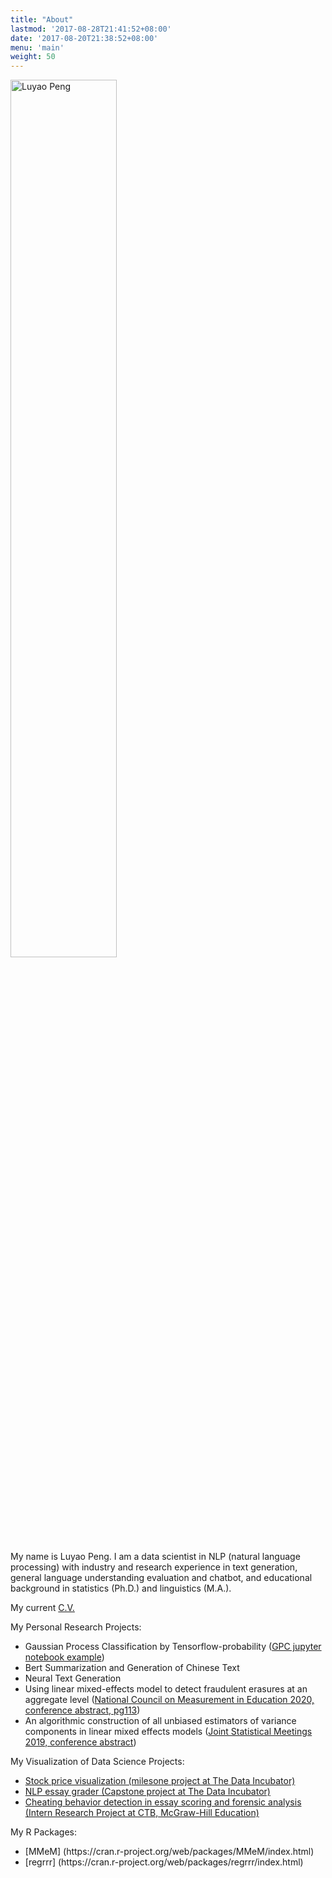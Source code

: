 ```yaml
---
title: "About"
lastmod: '2017-08-28T21:41:52+08:00'
date: '2017-08-20T21:38:52+08:00'
menu: 'main'
weight: 50
---
```


<img src="/my_pic.jpg" alt="Luyao Peng" width="58%" height="60%">
 
My name is Luyao Peng. I am a data scientist in NLP (natural language processing) with industry and research experience in text generation, general language understanding evaluation and chatbot, and educational background in statistics (Ph.D.) and linguistics (M.A.).


My current <a href="/Resume_Luyao_Peng_DS_7_3.pdf" target="_blank">C.V.</a>

My Personal Research Projects:

* Gaussian Process Classification by Tensorflow-probability (<a href="https://github.com/pengluyaoyao/Gaussian-Process-Classification-Using-Tensorflow-probability">GPC jupyter notebook example</a>)
* Bert Summarization and Generation of Chinese Text
* Neural Text Generation
* Using linear mixed-effects model to detect fraudulent erasures at an aggregate level (<a href="https://higherlogicdownload.s3.amazonaws.com/NCME/c53581e4-9882-4137-987b-4475f6cb502a/UploadedImages/2020_Annual_Meeting/Preliminary_Program_1_28_2020.pdf">National Council on Measurement in Education 2020, conference abstract, pg113</a>)
* An algorithmic construction of all unbiased estimators of variance components in linear mixed effects models (<a href="https://ww2.amstat.org/meetings/jsm/2019/onlineprogram/AbstractDetails.cfm?abstractid=305050">Joint Statistical Meetings 2019, conference abstract</a>)

My Visualization of Data Science Projects:

* [Stock price visualization (milesone project at The Data Incubator)](https://luyao-tdi-milestone.herokuapp.com/)
* [NLP essay grader (Capstone project at The Data Incubator)](https://easygrader.herokuapp.com/)
* [Cheating behavior detection in essay scoring and forensic analysis (Intern Research Project at CTB, McGraw-Hill Education)](https://kpca-outlier-detection.shinyapps.io/Shiny/)
<!-- * [Dependency Parsing w/ Tensorflow] (https://pengluyaoyao.github.io/post/assignment2/) -->

My R Packages:

* [MMeM] (https://cran.r-project.org/web/packages/MMeM/index.html)
* [regrrr] (https://cran.r-project.org/web/packages/regrrr/index.html)


